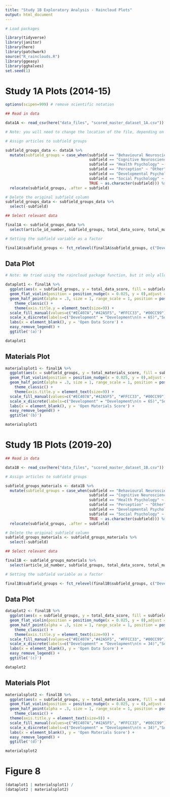 ```yaml
---
title: "Study 1B Exploratory Analysis - Raincloud Plots"
output: html_document
---
```


```r
# Load packages

library(tidyverse)
library(janitor)
library(here)
library(patchwork)
source("R_rainclouds.R")
library(ggeasy)
library(gghalves)
set.seed(1)
```

# Study 1A Plots (2014-15)

```r
options(scipen=999) # remove scientific notation

## Read in data

data1A <- read_csv(here("data_files", "scored_master_dataset_1A.csv"))

# Note: you will need to change the location of the file, depending on where you have saved it
```


```r
# Assign articles to subfield groups

subfield_groups_data <- data1A %>%
  mutate(subfield_groups = case_when(subfield == "Behavioural Neuroscience" ~ "Other",
                                     subfield == "Cognitive Neuroscience" ~ "Other",
                                     subfield == "Health Psychology" ~ "Other",
                                     subfield == "Perception" ~ "Other",
                                     subfield == "Developmental Psychology" ~ "Development",
                                     subfield == "Social Psychology" ~  "Social",
                                     TRUE ~ as.character(subfield))) %>%
  relocate(subfield_groups, .after = subfield)

# Delete the original subfield column
subfield_groups_data <- subfield_groups_data %>%
  select(-subfield)
```


```r

## Select relevant data 

final1A <- subfield_groups_data %>%
  select(article_id_number, subfield_groups, total_data_score, total_materials_score)

# Setting the subfield variable as a factor

final1A$subfield_groups <- fct_relevel(final1A$subfield_groups, c("Development", "Social", "Cognition", "Other"))

```

## Data Plot

```r

# Note: We tried using the raincloud package function, but it only allowed us to compare two subfields at a time

dataplot1 <- final1A %>%  
  ggplot(aes(x = subfield_groups, y = total_data_score, fill = subfield_groups)) +
  geom_flat_violin(position = position_nudge(x = 0.025, y = 0),adjust = 0.5, alpha = 0.5) +
  geom_half_point(alpha = .3, size = 1, range_scale = 1, position = position_nudge(x = -0.4, y = 0)) +
    theme_classic() +
    theme(axis.title.y = element_text(size=9)) +
  scale_fill_manual(values=c("#EC407A","#42A5F5", "#FFCC33", "#00CC99")) +
  scale_x_discrete(labels=c("Development" = "Development\n(n = 65)","Social" = "Social\n(n = 91)","Cognition" = "Cognition\n(n = 91)","Other" = "Other\n(n = 75)")) +
  labs(x = element_blank(), y = 'Open Data Score') +
  easy_remove_legend() + 
  ggtitle('(a)')

dataplot1

```

## Materials Plot

```r

materialsplot1 <- final1A %>%  
  ggplot(aes(x = subfield_groups, y = total_materials_score, fill = subfield_groups)) +
  geom_flat_violin(position = position_nudge(x = 0.025, y = 0),adjust = 0.5, alpha = 0.5) +
  geom_half_point(alpha = .3, size = 1, range_scale = 1, position = position_nudge(x = -0.4, y = 0)) +
    theme_classic() +
    theme(axis.title.y = element_text(size=9)) +
  scale_fill_manual(values=c("#EC407A","#42A5F5", "#FFCC33", "#00CC99")) +
  scale_x_discrete(labels=c("Development" = "Development\n(n = 65)","Social" = "Social\n(n = 91)","Cognition" = "Cognition\n(n = 91)","Other" = "Other\n(n = 75)")) +
  labs(x = element_blank(), y = 'Open Materials Score') +
  easy_remove_legend() + 
  ggtitle('(b)')

materialsplot1

```


# Study 1B Plots (2019-20)


```r
## Read in data

data1B <- read_csv(here("data_files", "scored_master_dataset_1B.csv"))
```


```r
# Assign articles to subfield groups

subfield_groups_materials <- data1B %>%
  mutate(subfield_groups = case_when(subfield == "Behavioural Neuroscience" ~ "Other",
                                     subfield == "Cognitive Neuroscience" ~ "Other",
                                     subfield == "Health Psychology" ~ "Other",
                                     subfield == "Perception" ~ "Other",
                                     subfield == "Developmental Psychology" ~ "Development",
                                     subfield == "Social Psychology" ~  "Social",
                                     TRUE ~ as.character(subfield))) %>%
  relocate(subfield_groups, .after = subfield)

# Delete the original subfield column
subfield_groups_materials <- subfield_groups_materials %>%
  select(-subfield)
```


```r
## Select relevant data 

final1B <- subfield_groups_materials %>%
  select(article_id_number, subfield_groups, total_data_score, total_materials_score)

# Setting the subfield variable as a factor

final1B$subfield_groups <- fct_relevel(final1B$subfield_groups, c("Development", "Social", "Cognition", "Other"))

```

## Data Plot

```r


dataplot2 <- final1B %>%  
  ggplot(aes(x = subfield_groups, y = total_data_score, fill = subfield_groups)) +
  geom_flat_violin(position = position_nudge(x = 0.025, y = 0),adjust = 0.5, alpha = 0.5) +
  geom_half_point(alpha = .3, size = 1, range_scale = 1, position = position_nudge(x = -0.4, y = 0)) +
    theme_classic() +
    theme(axis.title.y = element_text(size=9)) +
  scale_fill_manual(values=c("#EC407A","#42A5F5", "#FFCC33", "#00CC99")) +
  scale_x_discrete(labels=c("Development" = "Development\n(n = 34)","Social" = "Social\n(n = 57)","Cognition" = "Cognition\n(n = 61)","Other" = "Other\n(n = 41)")) +
  labs(x = element_blank(), y = 'Open Data Score') +
  easy_remove_legend() + 
  ggtitle('(c)')

dataplot2
```

## Materials Plot

```r

materialsplot2 <- final1B %>%  
  ggplot(aes(x = subfield_groups, y = total_materials_score, fill = subfield_groups)) +
  geom_flat_violin(position = position_nudge(x = 0.025, y = 0),adjust = 0.5, alpha = 0.5) +
  geom_half_point(alpha = .3, size = 1, range_scale = 1, position = position_nudge(x = -0.4, y = 0)) +
    theme_classic() +
  theme(axis.title.y = element_text(size=9)) +
  scale_fill_manual(values=c("#EC407A","#42A5F5", "#FFCC33", "#00CC99")) +
  scale_x_discrete(labels=c("Development" = "Development\n(n = 34)","Social" = "Social\n(n = 57)","Cognition" = "Cognition\n(n = 61)","Other" = "Other\n(n = 41)")) +
  labs(x = element_blank(), y = 'Open Materials Score') +
  easy_remove_legend() + 
  ggtitle('(d)')

materialsplot2
```

# Figure 8

```r
(dataplot1 | materialsplot1) / 
(dataplot2 | materialsplot2)
```

